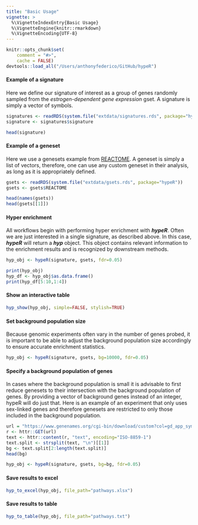 ```yaml
---
title: "Basic Usage"
vignette: >
  %\VignetteIndexEntry{Basic Usage}
  %\VignetteEngine{knitr::rmarkdown}
  %\VignetteEncoding{UTF-8}
---
```


```r
knitr::opts_chunk$set(
    comment = "#>",
    cache = FALSE)
devtools::load_all("/Users/anthonyfederico/GitHub/hypeR")
```

#### Example of a signature
Here we define our signature of interest as a group of genes randomly sampled from the *estrogen-dependent gene expression* gset. A signature is simply a vector of symbols.
```r

signatures <- readRDS(system.file("extdata/signatures.rds", package="hypeR"))
signature <- signatures$signature

```

```r

head(signature)

```

#### Example of a geneset
Here we use a genesets example from [REACTOME](https://reactome.org/). A geneset is simply a list of vectors, therefore, one can use any custom geneset in their analysis, as long as it is appropriately defined.
```r

gsets <- readRDS(system.file("extdata/gsets.rds", package="hypeR"))
gsets <- gsets$REACTOME

```

```r

head(names(gsets))
head(gsets[[1]])

```

#### Hyper enrichment
All workflows begin with performing hyper enrichment with __*hypeR*__. Often we are just interested in a single signature, as described above. In this case, __*hypeR*__ will return a __*hyp*__ object. This object contains relevant information to the enrichment results and is recognized by downstream methods.
```r

hyp_obj <- hypeR(signature, gsets, fdr=0.05)

```

```r

print(hyp_obj)
hyp_df <- hyp_obj$as.data.frame()
print(hyp_df[5:10,1:4])

```

#### Show an interactive table
```r

hyp_show(hyp_obj, simple=FALSE, stylish=TRUE)

```

#### Set background population size
Because genomic experiments often vary in the number of genes probed, it is important to be able to adjust the background population size accordingly to ensure accurate enrichment statistics. 
```r

hyp_obj <- hypeR(signature, gsets, bg=10000, fdr=0.05)

```

#### Specify a background population of genes
In cases where the background population is small it is advisable to first reduce genesets to their intersection with the background population of genes. By providing a vector of background genes instead of an integer, hypeR will do just that. Here is an example of an experiment that only uses sex-linked genes and therefore genesets are restricted to only those included in the background population.

```r
url = "https://www.genenames.org/cgi-bin/download/custom?col=gd_app_sym&chr=X&chr=Y&format=text"
r <- httr::GET(url)
text <- httr::content(r, "text", encoding="ISO-8859-1")
text.split <- strsplit(text, "\n")[[1]]
bg <- text.split[2:length(text.split)]
head(bg)
```

```r

hyp_obj <- hypeR(signature, gsets, bg=bg, fdr=0.05)

```

#### Save results to excel
```r

hyp_to_excel(hyp_obj, file_path="pathways.xlsx")

```

#### Save results to table
```r

hyp_to_table(hyp_obj, file_path="pathways.txt")

```
